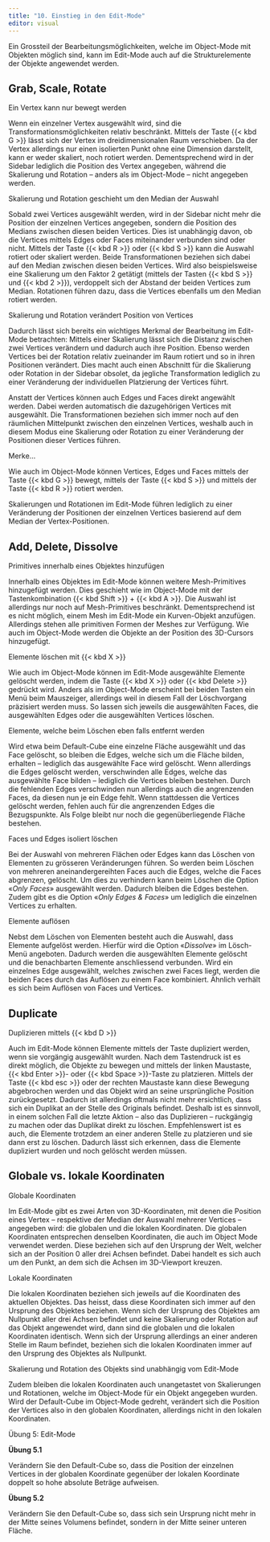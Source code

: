 ```yaml
---
title: "10. Einstieg in den Edit-Mode"
editor: visual
---
```


Ein Grossteil der Bearbeitungsmöglichkeiten, welche im Object-Mode mit Objekten möglich sind, kann im Edit-Mode auch auf die Strukturelemente der Objekte angewendet werden.

## Grab, Scale, Rotate

::: column-margin
Ein Vertex kann nur bewegt werden
:::

Wenn ein einzelner Vertex ausgewählt wird, sind die Transformationsmöglichkeiten relativ beschränkt. Mittels der Taste {{< kbd G >}} lässt sich der Vertex im dreidimensionalen Raum verschieben. Da der Vertex allerdings nur einen isolierten Punkt ohne eine Dimension darstellt, kann er weder skaliert, noch rotiert werden. Dementsprechend wird in der Sidebar lediglich die Position des Vertex angegeben, während die Skalierung und Rotation – anders als im Object-Mode – nicht angegeben werden.

::: column-margin
Skalierung und Rotation geschieht um den Median der Auswahl
:::

Sobald zwei Vertices ausgewählt werden, wird in der Sidebar nicht mehr die Position der einzelnen Vertices angegeben, sondern die Position des Medians zwischen diesen beiden Vertices. Dies ist unabhängig davon, ob die Vertices mittels Edges oder Faces miteinander verbunden sind oder nicht. Mittels der Taste {{< kbd R >}} oder {{< kbd S >}} kann die Auswahl rotiert oder skaliert werden. Beide Transformationen beziehen sich dabei auf den Median zwischen diesen beiden Vertices. Wird also beispielsweise eine Skalierung um den Faktor 2 getätigt (mittels der Tasten {{< kbd S >}} und {{< kbd 2 >}}), verdoppelt sich der Abstand der beiden Vertices zum Median. Rotationen führen dazu, dass die Vertices ebenfalls um den Median rotiert werden.

::: column-margin
Skalierung und Rotation verändert Position von Vertices
:::

Dadurch lässt sich bereits ein wichtiges Merkmal der Bearbeitung im Edit-Mode betrachten: Mittels einer Skalierung lässt sich die Distanz zwischen zwei Vertices verändern und dadurch auch ihre Position. Ebenso werden Vertices bei der Rotation relativ zueinander im Raum rotiert und so in ihren Positionen verändert. Dies macht auch einen Abschnitt für die Skalierung oder Rotation in der Sidebar obsolet, da jegliche Transformation lediglich zu einer Veränderung der individuellen Platzierung der Vertices führt.

Anstatt der Vertices können auch Edges und Faces direkt angewählt werden. Dabei werden automatisch die dazugehörigen Vertices mit ausgewählt. Die Transformationen beziehen sich immer noch auf den räumlichen Mittelpunkt zwischen den einzelnen Vertices, weshalb auch in diesem Modus eine Skalierung oder Rotation zu einer Veränderung der Positionen dieser Vertices führen.

:::::: rememberbox
:::: rememberbox-header
::: rememberbox-icon
:::

Merke...
::::

::: rememberbox-body
Wie auch im Object-Mode können Vertices, Edges und Faces mittels der Taste {{< kbd G >}} bewegt, mittels der Taste {{< kbd S >}} und mittels der Taste {{< kbd R >}} rotiert werden.

Skalierungen und Rotationen im Edit-Mode führen lediglich zu einer Veränderung der Positionen der einzelnen Vertices basierend auf dem Median der Vertex-Positionen.
:::
::::::

## Add, Delete, Dissolve

::: column-margin
Primitives innerhalb eines Objektes hinzufügen
:::

Innerhalb eines Objektes im Edit-Mode können weitere Mesh-Primitives hinzugefügt werden. Dies geschieht wie im Object-Mode mit der Tastenkombination {{< kbd Shift >}} + {{< kbd A >}}. Die Auswahl ist allerdings nur noch auf Mesh-Primitives beschränkt. Dementsprechend ist es nicht möglich, einem Mesh im Edit-Mode ein Kurven-Objekt anzufügen. Allerdings stehen alle primitiven Formen der Meshes zur Verfügung. Wie auch im Object-Mode werden die Objekte an der Position des 3D-Cursors hinzugefügt.

::: column-margin
Elemente löschen mit {{< kbd X >}}
:::

Wie auch im Object-Mode können im Edit-Mode ausgewählte Elemente gelöscht werden, indem die Taste {{< kbd X >}} oder {{< kbd Delete >}} gedrückt wird. Anders als im Object-Mode erscheint bei beiden Tasten ein Menü beim Mauszeiger, allerdings weil in diesem Fall der Löschvorgang präzisiert werden muss. So lassen sich jeweils die ausgewählten Faces, die ausgewählten Edges oder die ausgewählten Vertices löschen.

::: column-margin
Elemente, welche beim Löschen eben falls entfernt werden
:::

Wird etwa beim Default-Cube eine einzelne Fläche ausgewählt und das Face gelöscht, so bleiben die Edges, welche sich um die Fläche bilden, erhalten – lediglich das ausgewählte Face wird gelöscht. Wenn allerdings die Edges gelöscht werden, verschwinden alle Edges, welche das ausgewählte Face bilden – lediglich die Vertices bleiben bestehen. Durch die fehlenden Edges verschwinden nun allerdings auch die angrenzenden Faces, da diesen nun je ein Edge fehlt. Wenn stattdessen die Vertices gelöscht werden, fehlen auch für die angrenzenden Edges die Bezugspunkte. Als Folge bleibt nur noch die gegenüberliegende Fläche bestehen.

::: column-margin
Faces und Edges isoliert löschen
:::

Bei der Auswahl von mehreren Flächen oder Edges kann das Löschen von Elementen zu grösseren Veränderungen führen. So werden beim Löschen von mehreren aneinandergereihten Faces auch die Edges, welche die Faces abgrenzen, gelöscht. Um dies zu verhindern kann beim Löschen die Option «*Only Faces*» ausgewählt werden. Dadurch bleiben die Edges bestehen. Zudem gibt es die Option «*Only Edges & Faces*» um lediglich die einzelnen Vertices zu erhalten.

::: column-margin
Elemente auflösen
:::

Nebst dem Löschen von Elementen besteht auch die Auswahl, dass Elemente aufgelöst werden. Hierfür wird die Option «*Dissolve*» im Lösch-Menü angeboten. Dadurch werden die ausgewählten Elemente gelöscht und die benachbarten Elemente anschliessend verbunden. Wird ein einzelnes Edge ausgewählt, welches zwischen zwei Faces liegt, werden die beiden Faces durch das Auflösen zu einem Face kombiniert. Ähnlich verhält es sich beim Auflösen von Faces und Vertices.

## Duplicate

::: column-margin
Duplizieren mittels {{< kbd D >}}
:::

Auch im Edit-Mode können Elemente mittels der Taste dupliziert werden, wenn sie vorgängig ausgewählt wurden. Nach dem Tastendruck ist es direkt möglich, die Objekte zu bewegen und mittels der linken Maustaste, {{< kbd Enter >}}- oder {{< kbd Space >}}-Taste zu platzieren. Mittels der Taste {{< kbd esc >}} oder der rechten Maustaste kann diese Bewegung abgebrochen werden und das Objekt wird an seine ursprüngliche Position zurückgesetzt. Dadurch ist allerdings oftmals nicht mehr ersichtlich, dass sich ein Duplikat an der Stelle des Originals befindet. Deshalb ist es sinnvoll, in einem solchen Fall die letzte Aktion – also das Duplizieren – ruckgängig zu machen oder das Duplikat direkt zu löschen. Empfehlenswert ist es auch, die Elemente trotzdem an einer anderen Stelle zu platzieren und sie dann erst zu löschen. Dadurch lässt sich erkennen, dass die Elemente dupliziert wurden und noch gelöscht werden müssen.

## Globale vs. lokale Koordinaten

::: column-margin
Globale Koordinaten
:::

Im Edit-Mode gibt es zwei Arten von 3D-Koordinaten, mit denen die Position eines Vertex – respektive der Median der Auswahl mehrerer Vertices – angegeben wird: die globalen und die lokalen Koordinaten. Die globalen Koordinaten entsprechen denselben Koordinaten, die auch im Object Mode verwendet werden. Diese beziehen sich auf den Ursprung der Welt, welcher sich an der Position 0 aller drei Achsen befindet. Dabei handelt es sich auch um den Punkt, an dem sich die Achsen im 3D-Viewport kreuzen.

::: column-margin
Lokale Koordinaten
:::

Die lokalen Koordinaten beziehen sich jeweils auf die Koordinaten des aktuellen Objektes. Das heisst, dass diese Koordinaten sich immer auf den Ursprung des Objektes beziehen. Wenn sich der Ursprung des Objektes am Nullpunkt aller drei Achsen befindet und keine Skalierung oder Rotation auf das Objekt angewendet wird, dann sind die globalen und die lokalen Koordinaten identisch. Wenn sich der Ursprung allerdings an einer anderen Stelle im Raum befindet, beziehen sich die lokalen Koordinaten immer auf den Ursprung des Objektes als Nullpunkt.

::: column-margin
Skalierung und Rotation des Objekts sind unabhängig vom Edit-Mode
:::

Zudem bleiben die lokalen Koordinaten auch unangetastet von Skalierungen und Rotationen, welche im Object-Mode für ein Objekt angegeben wurden. Wird der Default-Cube im Object-Mode gedreht, verändert sich die Position der Vertices also in den globalen Koordinaten, allerdings nicht in den lokalen Koordinaten.

:::::: exercisebox
:::: exercisebox-header
::: exercisebox-icon
:::

Übung 5: Edit-Mode
::::

::: exercisebox-body
**Übung 5.1**

Verändern Sie den Default-Cube so, dass die Position der einzelnen Vertices in der globalen Koordinate gegenüber der lokalen Koordinate doppelt so hohe absolute Beträge aufweisen.

**Übung 5.2**

Verändern Sie den Default-Cube so, dass sich sein Ursprung nicht mehr in der Mitte seines Volumens befindet, sondern in der Mitte seiner unteren Fläche.
:::
::::::

